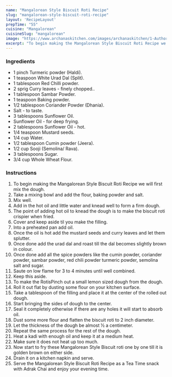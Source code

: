 ---
name: "Mangalorean Style Biscuit Roti Recipe"
slug: "mangalorean-style-biscuit-roti-recipe"
layout: 'RecipeLayout'
prepTime: "55"
cuisine: "Mangalorean"
cuisineSlug: "mangalorean"
image: "https://www.archanaskitchen.com/images/archanaskitchen/1-Author/sibyl_sunitha/Mangalorean_Style_Biscuit_Roti_Recipe_.jpg"
excerpt: "To begin making the Mangalorean Style Biscuit Roti Recipe we will first mix the dough"
---

### Ingredients

- 1 pinch Turmeric powder (Haldi).
- 1 teaspoon White Urad Dal (Split).
- 1 tablespoon Red Chilli powder.
- 2 sprig Curry leaves - finely chopped..
- 1 tablespoon Sambar Powder.
- 1 teaspoon Baking powder.
- 1/2 tablespoon Coriander Powder (Dhania).
- Salt - to taste.
- 3 tablespoons Sunflower Oil.
- Sunflower Oil - for deep frying.
- 2 tablespoons Sunflower Oil - hot.
- 1/4 teaspoon Mustard seeds.
- 1/4 cup Water.
- 1/2 tablespoon Cumin powder (Jeera).
- 1/2 cup Sooji (Semolina/ Rava).
- 3 tablespoons Sugar.
- 3/4 cup Whole Wheat Flour.

### Instructions

1. To begin making the Mangalorean Style Biscuit Roti Recipe we will first mix the dough.
1. Take a mixing bowl and add the flour, baking powder and salt.
1. Mix well.
1. Add in the hot oil and little water and knead well to form a firm dough.
1. The point of adding hot oil to knead the dough is to make the biscuit roti crispier when fried.
1. Cover and keep aside til you make the filling.
1. Into a preheated pan add oil.
1. Once the oil is hot add the mustard seeds and curry leaves and let them splutter.
1. Once done add the urad dal and roast till the dal becomes slightly brown in colour.
1. Once done add all the spice powders like the cumin powder, coriander powder, sambar powder, red chili powder turmeric powder, semolina salt and sugar.
1. Saute on low flame for 3 to 4 minutes until well combined.
1. Keep this aside.
1. To make the RotisPinch out a small lemon sized dough from the dough.
1.  Roll it out flat by dusting some flour on your kitchen surface.
1. Take a tablespoon of the filling and place it at the center of the rolled out dough.
1. Start bringing the sides of dough to the center.
1. Seal it completely otherwise if there are any holes it will start to absorb oil.
1. Dust some more flour and flatten the biscuit roti to 2 inch diameter.
1. Let the thickness of the dough be almost ½ a centimeter.
1. Repeat the same process for the rest of the dough.
1. Heat a kadi with enough oil and keep it at a medium heat.
1. Make sure it does not heat up too much.
1. Now start to fry these Mangalorean Style Biscuit roti one by one till it is golden brown on either side.
1. Drain it on a kitchen napkin and serve.
1. Serve the Mangalorean Style Biscuit Roti Recipe as a Tea Time snack with Adrak Chai and enjoy your evening time.
